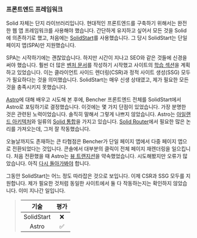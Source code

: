 ### 프론트엔드 프레임워크

Solid 자체는 단지 라이브러리입니다. 현대적인 프론트엔드를 구축하기 위해서는 완전한 웹 앱 프레임워크를 사용해야 했습니다. 간단하게 유지하고 싶어서 모든 것을 Solid에 의존하기로 했고, 처음에는 [SolidStart][solid start github]를 사용했습니다. 그 당시 SolidStart는 단일 페이지 앱(SPA)만 지원했습니다.

SPA는 시작하기에는 괜찮았습니다. 하지만 시간이 지나고 SEO와 같은 것들에 신경을 써야 했습니다. 훨씬 더 많은 [벤처 문서][bencher docs]를 작성하기 시작했고 사이트의 [학습 섹션][bencher learn]을 계획하고 있었습니다. 이는 클라이언트 사이드 렌더링(CSR)과 정적 사이트 생성(SSG) 모두가 필요하다는 것을 의미했습니다. SolidStart는 매우 신생 상태였고, 제가 필요한 모든 것을 충족시키지 못했습니다.

[Astro][astro]에 대해 배우고 시도해 본 후에, Bencher 프론트엔드 전체를 SolidStart에서 Astro로 포팅하기로 결정했습니다. 이것에는 몇 가지 단점이 있었습니다. 가장 분명한 것은 관련된 노력이었습니다. 솔직히 말해서 그렇게 나쁘지 않았습니다. Astro는 [아일랜드 아키텍처][astro islands]와 일류의 [Solid 통합][astro solid]을 가지고 있습니다. [Solid Router][solid router]에서 필요한 많은 논리를 가져오는데, 그저 잘 작동했습니다.

오늘날까지도 존재하는 큰 타협점은 Bencher가 단일 페이지 앱에서 다중 페이지 앱으로 전환되었다는 것입니다. 콘솔에서 대부분의 클릭이 전체 페이지 재렌더링을 일으킵니다. 처음 전환했을 때 Astro는 [뷰 트랜지션][astro view transitions]을 약속했었습니다. 시도해봤지만 오류가 많았습니다. 아직 [다시 돌아가봐야][github issue 556] 합니다.

그동안 SolidStart는 어느 정도 따라잡은 것으로 보입니다. 이제 CSR과 SSG 모두를 지원합니다. 제가 필요한 것처럼 동일한 사이트에서 둘 다 작동하는지는 확인하지 않았습니다. 이미 지나간 일입니다.

> | 기술       | 평가    |
> | :--------: | :-----: |
> | SolidStart |    ❌    |
> |   Astro    |    ✅    |

[solid start github]: https://github.com/solidjs/solid-start
[bencher docs]: /ko/docs/
[bencher learn]: /ko/learn/
[astro]: https://astro.build/
[astro islands]: https://docs.astro.build/en/concepts/islands/
[astro solid]: https://docs.astro.build/en/guides/integrations-guide/solid-js/
[solid router]: https://github.com/solidjs/solid-router
[astro view transitions]: https://docs.astro.build/en/guides/view-transitions/
[github issue 556]: https://github.com/bencherdev/bencher/issues/556
